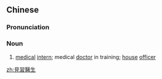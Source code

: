 {{also|见习医生}}
==Chinese==
{{zh-forms|s=见习医生|type=22}}
{{zh-wp}}

===Pronunciation===
{{zh-pron
|m=jiànxí yīshēng
|cat=n
}}

===Noun===
{{zh-noun}}

# [[medical]] [[intern]]; medical [[doctor]] in training; [[house]] [[officer]]

[[zh:見習醫生]]